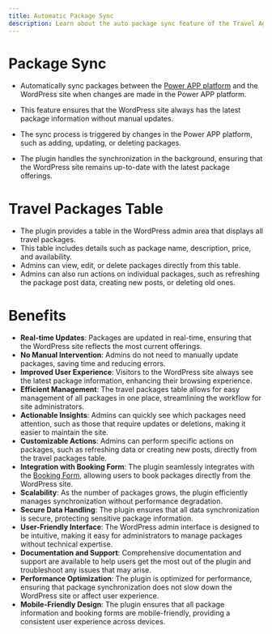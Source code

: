 ```yaml
---
title: Automatic Package Sync
description: Learn about the auto package sync feature of the Travel Agent WordPress plugin.
---
```


# Package Sync
- Automatically sync packages between the [Power APP platform](/docs/travel-agent) and the WordPress site when changes are made in the Power APP platform.
- This feature ensures that the WordPress site always has the latest package information without manual updates.

- The sync process is triggered by changes in the Power APP platform, such as adding, updating, or deleting packages.
- The plugin handles the synchronization in the background, ensuring that the WordPress site remains up-to-date with the latest package offerings.

# Travel Packages Table
- The plugin provides a table in the WordPress admin area that displays all travel packages.
- This table includes details such as package name, description, price, and availability.
- Admins can view, edit, or delete packages directly from this table.
- Admins can also run actions on individual packages, such as refreshing the package post data, creating new posts, or deleting old ones.

# Benefits
- **Real-time Updates**: Packages are updated in real-time, ensuring that the WordPress site reflects the most current offerings.
- **No Manual Intervention**: Admins do not need to manually update packages, saving time and reducing errors.
- **Improved User Experience**: Visitors to the WordPress site always see the latest package information, enhancing their browsing experience.
- **Efficient Management**: The travel packages table allows for easy management of all packages in one place, streamlining the workflow for site administrators.
- **Actionable Insights**: Admins can quickly see which packages need attention, such as those that require updates or deletions, making it easier to maintain the site.
- **Customizable Actions**: Admins can perform specific actions on packages, such as refreshing data or creating new posts, directly from the travel packages table.
- **Integration with Booking Form**: The plugin seamlessly integrates with the [Booking Form](/docs/ta-bookingform), allowing users to book packages directly from the WordPress site.
- **Scalability**: As the number of packages grows, the plugin efficiently manages synchronization without performance degradation.
- **Secure Data Handling**: The plugin ensures that all data synchronization is secure, protecting sensitive package information.
- **User-Friendly Interface**: The WordPress admin interface is designed to be intuitive, making it easy for administrators to manage packages without technical expertise.
- **Documentation and Support**: Comprehensive documentation and support are available to help users get the most out of the plugin and troubleshoot any issues that may arise.
- **Performance Optimization**: The plugin is optimized for performance, ensuring that package synchronization does not slow down the WordPress site or affect user experience.
- **Mobile-Friendly Design**: The plugin ensures that all package information and booking forms are mobile-friendly, providing a consistent user experience across devices.